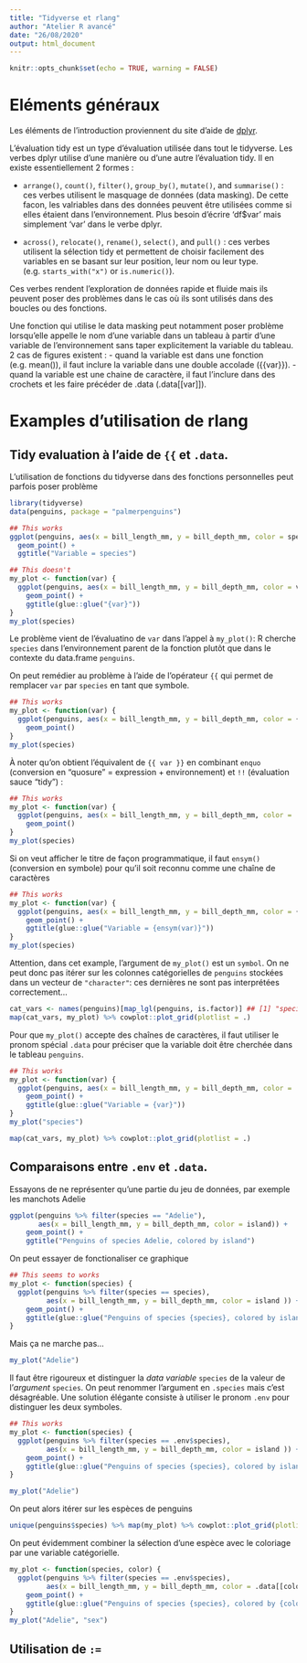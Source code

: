 ```yaml
---
title: "Tidyverse et rlang"
author: "Atelier R avancé"
date: "26/08/2020"
output: html_document
---
```


```r
knitr::opts_chunk$set(echo = TRUE, warning = FALSE)
```

# Eléments généraux

Les éléments de l'introduction proviennent du site d'aide de [dplyr](https://cran.r-project.org/web/packages/dplyr/vignettes/programming.html). 

L'évaluation tidy est un type d'évaluation utilisée dans tout le tidyverse. Les verbes dplyr utilise d'une manière ou d'une autre l'évaluation tidy. Il en existe essentiellement 2 formes :

- `arrange()`, `count()`, `filter()`, `group_by()`, `mutate()`, and `summarise()` : ces verbes utilisent le masquage de données (data masking). De cette facon, les valriables dans des données peuvent être utilisées comme si elles étaient dans l'environnement. Plus besoin d'écrire 'df$var' mais simplement 'var' dans le verbe dplyr.

- `across()`, `relocate()`, `rename()`, `select()`, and `pull()` : ces verbes utilisent la sélection tidy et permettent de choisir facilement des variables en se basant sur leur position, leur nom ou leur type.  (e.g. `starts_with("x")` or `is.numeric()`).

Ces verbes rendent l'exploration de données rapide et fluide mais ils peuvent poser des problèmes dans le cas où ils sont utilisés dans des boucles ou des fonctions.

Une fonction qui utilise le data masking peut notamment poser problème lorsqu'elle appelle le nom d'une variable dans un tableau à partir d'une variable de l'environnement sans taper explicitement la variable du tableau. 2 cas de figures existent :
- quand la variable est dans une fonction (e.g. mean()), il faut inclure la variable dans une double accolade ({{var}}).
- quand la variable est une chaine de caractère, il faut l'inclure dans des crochets et les faire précéder de .data (.data[[var]]).


# Examples d'utilisation de rlang

## Tidy evaluation à l'aide de `{{` et `.data`. 

L'utilisation de fonctions du tidyverse dans des fonctions personnelles peut parfois poser problème

```r
library(tidyverse)
data(penguins, package = "palmerpenguins")
```

```r
## This works
ggplot(penguins, aes(x = bill_length_mm, y = bill_depth_mm, color = species)) + 
  geom_point() + 
  ggtitle("Variable = species")
```

```r
## This doesn't
my_plot <- function(var) {
  ggplot(penguins, aes(x = bill_length_mm, y = bill_depth_mm, color = var)) + 
    geom_point() + 
    ggtitle(glue::glue("{var}"))
}
my_plot(species)
```

Le problème vient de l'évaluatino de `var` dans l'appel à `my_plot()`: R cherche `species` dans l'environnement parent de la fonction plutôt que dans le contexte du data.frame `penguins`. 

On peut remédier au problème à l'aide de l'opérateur `{{` qui permet de remplacer `var` par `species` en tant que symbole.  


```r
## This works
my_plot <- function(var) {
  ggplot(penguins, aes(x = bill_length_mm, y = bill_depth_mm, color = {{ var }})) + 
    geom_point()
}
my_plot(species)
```

À noter qu'on obtient l'équivalent de `{{ var }}` en combinant `enquo` (conversion en "quosure" = expression + environnement) et `!!` (évaluation sauce "tidy") :

```r
## This works
my_plot <- function(var) {
  ggplot(penguins, aes(x = bill_length_mm, y = bill_depth_mm, color = !!enquo(var))) + 
    geom_point()
}
my_plot(species)
```

Si on veut afficher le titre de façon programmatique, il faut `ensym()` (conversion en symbole) pour qu'il soit reconnu comme une chaîne de caractères

```r
## This works
my_plot <- function(var) {
  ggplot(penguins, aes(x = bill_length_mm, y = bill_depth_mm, color = {{ var }})) + 
    geom_point() + 
    ggtitle(glue::glue("Variable = {ensym(var)}"))
}
my_plot(species)
```



Attention, dans cet example, l'argument de `my_plot()` est un `symbol`. On ne peut donc pas itérer sur les colonnes catégorielles de `penguins` stockées dans un vecteur de `"character"`: ces dernières ne sont pas interprétées correctement...

```r
cat_vars <- names(penguins)[map_lgl(penguins, is.factor)] ## [1] "species" "island"  "sex" 
map(cat_vars, my_plot) %>% cowplot::plot_grid(plotlist = .)
```

Pour que `my_plot()` accepte des chaînes de caractères, il faut utiliser le pronom spécial `.data` pour préciser que la variable doit être cherchée dans le tableau `penguins`. 

```r
## This works
my_plot <- function(var) {
  ggplot(penguins, aes(x = bill_length_mm, y = bill_depth_mm, color = .data[[var]] )) + 
    geom_point() + 
    ggtitle(glue::glue("Variable = {var}"))
}
my_plot("species")
```


```r
map(cat_vars, my_plot) %>% cowplot::plot_grid(plotlist = .)
```

## Comparaisons entre `.env` et `.data`. 

Essayons de ne représenter qu'une partie du jeu de données, par exemple les manchots Adelie

```r
ggplot(penguins %>% filter(species == "Adelie"), 
       aes(x = bill_length_mm, y = bill_depth_mm, color = island)) + 
    geom_point() + 
    ggtitle("Penguins of species Adelie, colored by island")
```

On peut essayer de fonctionaliser ce graphique

```r
## This seems to works
my_plot <- function(species) {
  ggplot(penguins %>% filter(species == species), 
         aes(x = bill_length_mm, y = bill_depth_mm, color = island )) + 
    geom_point() + 
    ggtitle(glue::glue("Penguins of species {species}, colored by island"))
}
```

Mais ça ne marche pas...
```r
my_plot("Adelie")
```

Il faut être rigoureux et distinguer la _data variable_ `species` de la valeur de l'_argument_ `species`. On peut renommer l'argument en `.species` mais c'est désagréable. Une solution élégante consiste à utiliser le pronom `.env` pour distinguer les deux symboles. 

```r
## This works
my_plot <- function(species) {
  ggplot(penguins %>% filter(species == .env$species), 
         aes(x = bill_length_mm, y = bill_depth_mm, color = island )) + 
    geom_point() + 
    ggtitle(glue::glue("Penguins of species {species}, colored by island"))
}
```

```r
my_plot("Adelie")
```

On peut alors itérer sur les espèces de penguins
```r
unique(penguins$species) %>% map(my_plot) %>% cowplot::plot_grid(plotlist = .)
```

On peut évidemment combiner la sélection d'une espèce avec le coloriage par une variable catégorielle. 

```r
my_plot <- function(species, color) {
  ggplot(penguins %>% filter(species == .env$species), 
         aes(x = bill_length_mm, y = bill_depth_mm, color = .data[[color]])) + 
    geom_point() + 
    ggtitle(glue::glue("Penguins of species {species}, colored by {color}"))
}
my_plot("Adelie", "sex")
```

## Utilisation de `:=`
